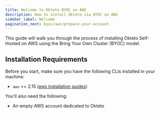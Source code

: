 ```yaml
---
title: Welcome to Okteto BYOC on AWS
description: How to install Okteto via BYOC on AWS
sidebar_label: Welcome
pagination_next: byoc/aws/prepare-your-account
---
```



This guide will walk you through the process of installing Okteto Self-Hosted on AWS using the Bring Your Own Cluster (BYOC) model.

## Installation Requirements

Before you start, make sure you have the following CLIs installed in your machine:

- `aws` >= 2.15 ([aws installation guides](https://docs.aws.amazon.com/cli/latest/userguide/getting-started-install.html#getting-started-install-instructions))

You'll also need the following:

- An empty AWS account dedicated to Okteto
